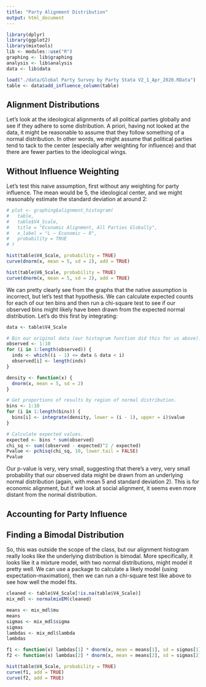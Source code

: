 ```yaml
---
title: "Party Alignment Distribution"
output: html_document
---
```


```r
library(dplyr)
library(ggplot2)
library(mixtools)
lib <- modules::use("R")
graphing <- lib$graphing
analysis <- lib$analysis
data <- lib$data

load("./data/Global Party Survey by Party Stata V2_1_Apr_2020.RData")
table <- data$add_influence_column(table)
```

## Alignment Distributions
Let's look at the ideological alignments of all political parties globally and see if they adhere to some distribution. A priori, having not looked at the data, it might be reasonable to assume that they follow something of a normal distribution. In other words, we might assume that political parties tend to tack to the center (especially after weighting for influence) and that there are fewer parties to the ideological wings.

## Without Influence Weighting
Let's test this naive assumption, first without any weighting for party influence. The mean would be $5$, the ideological center, and we might reasonably estimate the standard deviation at around $2$:
```r
# plot <- graphing$alignment_histogram(
#   table,
#   table$V4_Scale,
#   title = "Economic Alignment, All Parties Globally",
#   x_label = "L — Economic — R",
#   probability = TRUE
# )

hist(table$V4_Scale, probability = TRUE)
curve(dnorm(x, mean = 5, sd = 2), add = TRUE)
```

```r
hist(table$V6_Scale, probability = TRUE)
curve(dnorm(x, mean = 5, sd = 2), add = TRUE)
```

We can pretty clearly see from the graphs that the native assumption is incorrect, but let's test that hypothesis. We can calculate expected counts for each of our ten bins and then run a chi-square test to see if our observed bins might likely have been drawn from the expected normal distribution. Let's do this first by integrating:
```r
data <- table$V4_Scale

# Bin our original data (our histogram function did this for us above).
observed <- 1:10
for (i in 1:length(observed)) {
  inds <- which((i - 1) <= data & data < i)
  observed[i] <- length(inds)
}

density <- function(x) {
  dnorm(x, mean = 5, sd = 2)
}

# Get proportions of results by region of normal distribution.
bins <- 1:10
for (i in 1:length(bins)) {
  bins[i] <- integrate(density, lower = (i - 1), upper = i)$value
}

# Calculate expected values.
expected <- bins * sum(observed)
chi_sq <- sum((observed - expected)^2 / expected)
Pvalue <- pchisq(chi_sq, 10, lower.tail = FALSE)
Pvalue
```

Our p-value is very, very small, suggesting that there's a very, very small probability that our observed data might be drawn from an underlying normal distribution (again, with mean $5$ and standard deviation $2$). This is for economic alignment, but if we look at social alignment, it seems even more distant from the normal distribution.

## Accounting for Party Influence

## Finding a Bimodal Distribution

So, this was outside the scope of the class, but our alignment histogram really looks like the underlying distribution is bimodal. More specifically, it looks like it a mixture model, with two normal distributions, might model it pretty well. We can use a package to calculate a likely model (using expectation-maximation), then we can run a chi-square test like above to see how well the model fits.

```r
cleaned <- table$V4_Scale[!is.na(table$V4_Scale)]
mix_mdl <- normalmixEM(cleaned)

means <- mix_mdl$mu
means
sigmas <- mix_mdl$sigma
sigmas
lambdas <- mix_mdl$lambda
lambdas

f1 <- function(x) lambdas[1] * dnorm(x, mean = means[1], sd = sigmas[1])
f2 <- function(x) lambdas[2] * dnorm(x, mean = means[2], sd = sigmas[2])

hist(table$V4_Scale, probability = TRUE)
curve(f1, add = TRUE)
curve(f2, add = TRUE)
```
